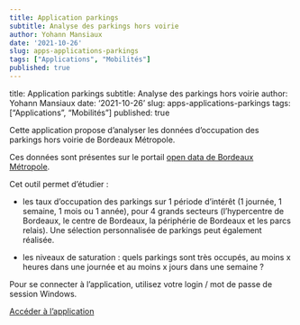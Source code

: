 ```yaml
---
title: Application parkings
subtitle: Analyse des parkings hors voirie
author: Yohann Mansiaux
date: '2021-10-26'
slug: apps-applications-parkings
tags: ["Applications", "Mobilités"]
published: true
---
```


title: Application parkings
subtitle: Analyse des parkings hors voirie
author: Yohann Mansiaux
date: '2021-10-26'
slug: apps-applications-parkings
tags: ["Applications", "Mobilités"]
published: true

Cette application propose d'analyser les données d'occupation des parkings hors voirie de Bordeaux Métropole.

Ces données sont présentes sur le portail [open data de Bordeaux Métropole](https://opendata.bordeaux-metropole.fr/explore/dataset/st_park_p/information/).

Cet outil permet d'étudier : 

- les taux d'occupation des parkings sur 1 période d'intérêt (1 journée, 1 semaine, 1 mois ou 1 année), pour 4 grands secteurs (l'hypercentre de Bordeaux, le centre de Bordeaux, la périphérie de Bordeaux et les parcs relais). Une sélection personnalisée de parkings peut également réalisée.

- les niveaux de saturation : quels parkings sont très occupés, au moins x heures dans une journée et au moins x jours dans une semaine ?

Pour se connecter à l'application, utilisez votre login / mot de passe de session Windows.

<p><a href="https://rstudio-connect.bordeaux-it.fr/occupationparkingsapp/" target="_blank" rel="noopener noreferrer" class="button">Accéder à l'application</a></p>
